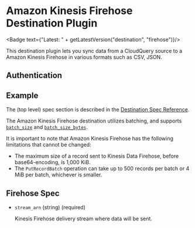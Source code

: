 # Amazon Kinesis Firehose Destination Plugin


<Badge text={"Latest: " + getLatestVersion("destination", "firehose")}/>

This destination plugin lets you sync data from a CloudQuery source to a Amazon Kinesis Firehose in various formats such as CSV, JSON.

## Authentication

<Authentication />

## Example

<Configuration />

The (top level) spec section is described in the [Destination Spec Reference](/docs/reference/destination-spec).

The Amazon Kinesis Firehose destination utilizes batching, and supports [`batch_size`](/docs/reference/destination-spec#batch_size) and [`batch_size_bytes`](/docs/reference/destination-spec#batch_size_bytes). 

It is important to note that Amazon Kinesis Firehose has the following limitations that cannot be changed:
  - The maximum size of a record sent to Kinesis Data Firehose, before base64-encoding, is 1,000 KiB.
  - The `PutRecordBatch` operation can take up to 500 records per batch or 4 MiB per batch, whichever is smaller.



## Firehose Spec

- `stream_arn` (string) (required)

  Kinesis Firehose delivery stream where data will be sent.


